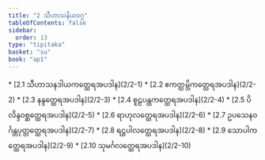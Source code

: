 ```yaml
---
title: "2 သီဟာသနိယဝဂ္ဂ"
tableOfContents: false
sidebar:
  order: 13
type: "tipitaka"
basket: "su"
book: "ap1"
---
```



<DynamicBreadcrumb />



<TableOfContents book="ap1" section="2">
* [2.1 သီဟာသနဒါယကတ္ထေရအပဒါန](2/2-1)
* [2.2 ဧကတ္ထမ္ဘိကတ္ထေရအပဒါန](2/2-2)
* [2.3 နန္ဒတ္ထေရအပဒါန](2/2-3)
* [2.4 စူဠပန္ထကတ္ထေရအပဒါန](2/2-4)
* [2.5 ပိလိန္ဒဝစ္ဆတ္ထေရအပဒါန](2/2-5)
* [2.6 ရာဟုလတ္ထေရအပဒါန](2/2-6)
* [2.7 ဥပသေနဝင်္ဂန္တပုတ္တတ္ထေရအပဒါန](2/2-7)
* [2.8 ရဋ္ဌပါလတ္ထေရအပဒါန](2/2-8)
* [2.9 သောပါကတ္ထေရအပဒါန](2/2-9)
* [2.10 သုမင်္ဂလတ္ထေရအပဒါန](2/2-10)
</TableOfContents>